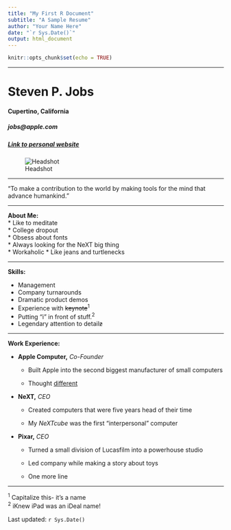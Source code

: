 ```yaml
---
title: "My First R Document"
subtitle: "A Sample Resume"
author: "Your Name Here"
date: "`r Sys.Date()`"
output: html_document
---
```


```r
knitr::opts_chunk$set(echo = TRUE)
```

---

# Steven P. Jobs
#### Cupertino, California
##### jobs@apple.com
##### [Link to personal website](https://en.wikipedia.org/wiki/Steve_Jobs)

![Headshot](https://upload.wikimedia.org/wikipedia/commons/thumb/d/dc/Steve_Jobs_Headshot_2010-CROP_%28cropped_2%29.jpg/248px-Steve_Jobs_Headshot_2010-CROP_%28cropped_2%29.jpg)  


---

"To make a contribution to the world by making tools for the mind that advance humankind."



---

**About Me:**  
* Like to meditate  
* College dropout  
* Obsess about fonts  
* Always looking for the NeXT big thing  
* Workaholic 
* Like jeans and turtlenecks


---

**Skills:**  

* Management  
* Company turnarounds  
* Dramatic product demos  
* Experience with ~~keynote~~^1^  
* Putting "i" in front of stuff.^2^  
* Legendary attention to detail~~z~~  


---

**Work Experience:**

- **Apple Computer,** *Co-Founder*

    * Built Apple into the second biggest manufacturer of small computers    

    - Thought [different](https://youtu.be/5sMBhDv4sik)

- **NeXT,** *CEO*

    - Created computers that were five years head of their time

    - My *NeXTcube* was the first "interpersonal" computer 


- **Pixar,** *CEO*

    - Turned a small division of Lucasfilm into a powerhouse studio  

    - Led company while making a story about toys  
    
    - One more line
    

---

^1^ Capitalize this- it's a name  
^2^ iKnew iPad was an iDeal name!  


Last updated: `r Sys.Date()`  

